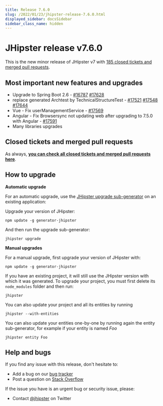 ```yaml
---
title: Release 7.6.0
slug: /2022/01/23/jhipster-release-7.6.0.html
displayed_sidebar: docsSidebar
sidebar_class_name: hidden
---
```


JHipster release v7.6.0
==================

This is the new minor release of JHipster v7 with [185 closed tickets and merged pull requests](https://github.com/jhipster/generator-jhipster/issues?q=milestone%3A7.6.0+is%3Aclosed).


Most important new features and upgrades
-------------

- Upgrade to Spring Boot 2.6 - [#16787](https://github.com/jhipster/generator-jhipster/pull/16787) [#17628](https://github.com/jhipster/generator-jhipster/pull/17628)
- replace generated Archtest by TechnicalStructureTest - [#17521](https://github.com/jhipster/generator-jhipster/pull/17521) [#17548](https://github.com/jhipster/generator-jhipster/pull/17548) [#17644](https://github.com/jhipster/generator-jhipster/pull/17644)
- Vue - Fix userManagementService - [#17569](https://github.com/jhipster/generator-jhipster/pull/17569)
- Angular - Fix Browsersync not updating web after upgrading to 7.5.0 with Angular - [#17591](https://github.com/jhipster/generator-jhipster/pull/17591)
- Many libraries upgrades

Closed tickets and merged pull requests
------------
As always, __[you can check all closed tickets and merged pull requests here](https://github.com/jhipster/generator-jhipster/issues?q=milestone%3A7.6.0+is%3Aclosed)__.

How to upgrade
------------

**Automatic upgrade**

For an automatic upgrade, use the [JHipster upgrade sub-generator](/upgrading-an-application/) on an existing application:

Upgrade your version of JHipster:

```
npm update -g generator-jhipster
```

And then run the upgrade sub-generator:

```
jhipster upgrade
```

**Manual upgrades**

For a manual upgrade, first upgrade your version of JHipster with:

```
npm update -g generator-jhipster
```

If you have an existing project, it will still use the JHipster version with which it was generated.
To upgrade your project, you must first delete its `node_modules` folder and then run:

```
jhipster
```

You can also update your project and all its entities by running

```
jhipster --with-entities
```

You can also update your entities one-by-one by running again the entity sub-generator, for example if your entity is named _Foo_

```
jhipster entity Foo
```


Help and bugs
--------------

If you find any issue with this release, don't hesitate to:

- Add a bug on our [bug tracker](https://github.com/jhipster/generator-jhipster/issues?state=open)
- Post a question on [Stack Overflow](http://stackoverflow.com/tags/jhipster/info)

If the issue you have is an urgent bug or security issue, please:

- Contact [@jhipster](https://twitter.com/jhipster) on Twitter
